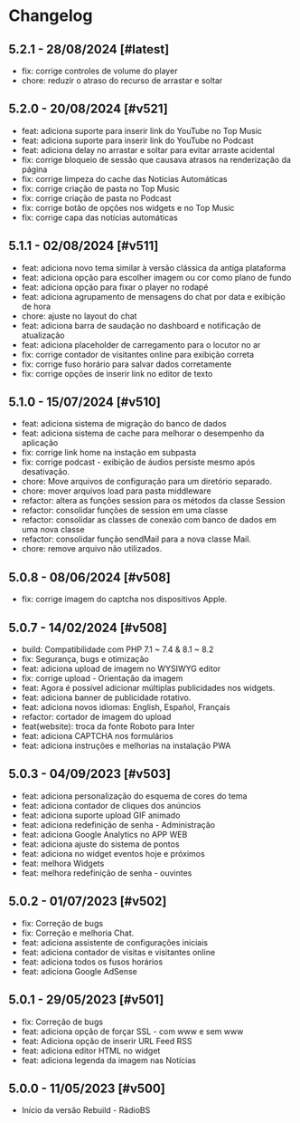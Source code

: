 # Changelog

## 5.2.1 - 28/08/2024 [#latest]

-   fix: corrige controles de volume do player
-   chore: reduzir o atraso do recurso de arrastar e soltar

## 5.2.0 - 20/08/2024 [#v521]

-   feat: adiciona suporte para inserir link do YouTube no Top Music
-   feat: adiciona suporte para inserir link do YouTube no Podcast
-   feat: adiciona delay no arrastar e soltar para evitar arraste acidental
-   fix: corrige bloqueio de sessão que causava atrasos na renderização da página
-   fix: corrige limpeza do cache das Notícias Automáticas
-   fix: corrige criação de pasta no Top Music
-   fix: corrige criação de pasta no Podcast
-   fix: corrige botão de opções nos widgets e no Top Music
-   fix: corrige capa das notícias automáticas

## 5.1.1 - 02/08/2024 [#v511]

-   feat: adiciona novo tema similar à versão clássica da antiga plataforma
-   feat: adiciona opção para escolher imagem ou cor como plano de fundo
-   feat: adiciona opção para fixar o player no rodapé
-   feat: adiciona agrupamento de mensagens do chat por data e exibição de hora
-   chore: ajuste no layout do chat
-   feat: adiciona barra de saudação no dashboard e notificação de atualização
-   feat: adiciona placeholder de carregamento para o locutor no ar
-   fix: corrige contador de visitantes online para exibição correta
-   fix: corrige fuso horário para salvar dados corretamente
-   fix: corrige opções de inserir link no editor de texto

## 5.1.0 - 15/07/2024 [#v510]

-   feat: adiciona sistema de migração do banco de dados
-   feat: adiciona sistema de cache para melhorar o desempenho da aplicação
-   fix: corrige link home na instação em subpasta
-   fix: corrige podcast - exibição de áudios persiste mesmo após desativação.
-   chore: Move arquivos de configuração para um diretório separado.
-   chore: mover arquivos load para pasta middleware
-   refactor: altera as funções session para os métodos da classe Session
-   refactor: consolidar funções de session em uma classe
-   refactor: consolidar as classes de conexão com banco de dados em uma nova classe
-   refactor: consolidar função sendMail para a nova classe Mail.
-   chore: remove arquivo não utilizados.

## 5.0.8 - 08/06/2024 [#v508]

-   fix: corrige imagem do captcha nos dispositivos Apple.

## 5.0.7 - 14/02/2024 [#v508]

-   build: Compatibilidade com PHP 7.1 ~ 7.4 & 8.1 ~ 8.2
-   fix: Segurança, bugs e otimização
-   feat: adiciona upload de imagem no WYSIWYG editor
-   fix: corrige upload - Orientação da imagem
-   feat: Agora é possível adicionar múltiplas publicidades nos widgets.
-   feat: adiciona banner de publicidade rotativo.
-   feat: adiciona novos idiomas: English, Español, Français
-   refactor: cortador de imagem do upload
-   feat(website): troca da fonte Roboto para Inter
-   feat: adiciona CAPTCHA nos formulários
-   feat: adiciona instruções e melhorias na instalação PWA

## 5.0.3 - 04/09/2023 [#v503]

-   feat: adiciona personalização do esquema de cores do tema
-   feat: adiciona contador de cliques dos anúncios
-   feat: adiciona suporte upload GIF animado
-   feat: adiciona redefinição de senha - Administração
-   feat: adiciona Google Analytics no APP WEB
-   feat: adiciona ajuste do sistema de pontos
-   feat: adiciona no widget eventos hoje e próximos
-   feat: melhora Widgets
-   feat: melhora redefinição de senha - ouvintes

## 5.0.2 - 01/07/2023 [#v502]

-   fix: Correção de bugs
-   fix: Correção e melhoria Chat.
-   feat: adiciona assistente de configurações iniciais
-   feat: adiciona contador de visitas e visitantes online
-   feat: adiciona todos os fusos horários
-   feat: adiciona Google AdSense

## 5.0.1 - 29/05/2023 [#v501]

-   fix: Correção de bugs
-   feat: adiciona opção de forçar SSL - com www e sem www
-   feat: Adiciona opção de inserir URL Feed RSS
-   feat: adiciona editor HTML no widget
-   feat: adiciona legenda da imagem nas Notícias

## 5.0.0 - 11/05/2023 [#v500]

-   Início da versão Rebuild - RádioBS
